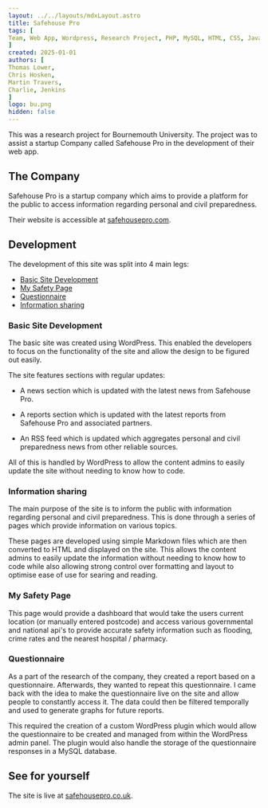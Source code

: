 ```yaml
---
layout: ../../layouts/mdxLayout.astro
title: Safehouse Pro
tags: [
Team, Web App, Wordpress, Research Project, PHP, MySQL, HTML, CSS, JavaScript
]
created: 2025-01-01
authors: [
Thomas Lower,
Chris Hosken,
Martin Travers,
Charlie, Jenkins
]
logo: bu.png
hidden: false
---
```


This was a research project for Bournemouth University. The project was to assist a startup Company called Safehouse Pro in the development of their web app.

## The Company

Safehouse Pro is a startup company which aims to provide a platform for the public to access information regarding personal and civil preparedness.

Their website is accessible at [safehousepro.com](https://safehousepro.co.uk).

## Development

The development of this site was split into 4 main legs:

- [Basic Site Development](#Basic-Site-Development)
- [My Safety Page](#My-Safety-Page)
- [Questionnaire](#Questionnaire)
- [Information sharing](#Information-sharing)

### Basic Site Development

The basic site was created using WordPress. This enabled the developers to focus on the functionality of the site and allow the design to be figured out easily.

The site features sections with regular updates:

- A news section which is updated with the latest news from Safehouse Pro.

- A reports section which is updated with the latest reports from Safehouse Pro and associated partners.

- An RSS feed which is updated which aggregates personal and civil preparedness news from other reliable sources.

All of this is handled by WordPress to allow the content admins to easily update the site without needing to know how to code.

### Information sharing

The main purpose of the site is to inform the public with information regarding personal and civil preparedness. This is done through a series of pages which provide information on various topics.

These pages are developed using simple Markdown files which are then converted to HTML and displayed on the site. This allows the content admins to easily update the information without needing to know how to code while also allowing strong control over formatting and layout to optimise ease of use for searing and reading.

### My Safety Page

This page would provide a dashboard that would take the users current location (or manually entered postcode) and access various governmental and national api's to provide accurate safety information such as flooding, crime rates and the nearest hospital / pharmacy.

### Questionnaire

As a part of the research of the company, they created a report based on a questionnaire. Afterwards, they wanted to repeat this questionnaire. I came back with the idea to make the questionnaire live on the site and allow people to constantly access it. The data could then be filtered temporally and used to generate graphs for future reports.

This required the creation of a custom WordPress plugin which would allow the questionnaire to be created and managed from within the WordPress admin panel. The plugin would also handle the storage of the questionnaire responses in a MySQL database.

## See for yourself

The site is live at [safehousepro.co.uk](https://safehousepro.co.uk).